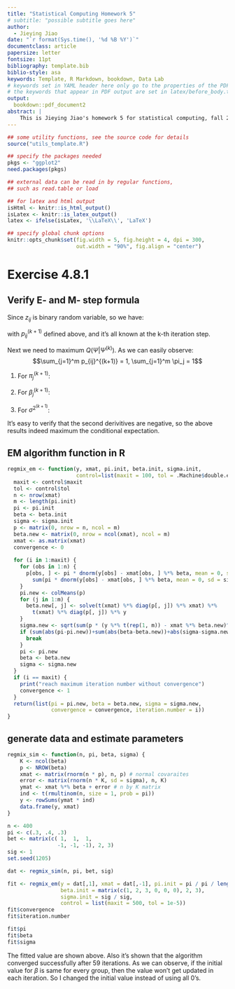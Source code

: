 ```yaml
---
title: "Statistical Computing Homework 5"
# subtitle: "possible subtitle goes here"
author:
  - Jieying Jiao
date: "`r format(Sys.time(), '%d %B %Y')`"
documentclass: article
papersize: letter
fontsize: 11pt
bibliography: template.bib
biblio-style: asa
keywords: Template, R Markdown, bookdown, Data Lab
# keywords set in YAML header here only go to the properties of the PDF output
# the keywords that appear in PDF output are set in latex/before_body.tex
output:
  bookdown::pdf_document2
abstract: |
    This is Jieying Jiao's homework 5 for statistical computing, fall 2018.
---
```


```r
## some utility functions, see the source code for details
source("utils_template.R")

## specify the packages needed
pkgs <- "ggplot2"
need.packages(pkgs)

## external data can be read in by regular functions,
## such as read.table or load

## for latex and html output
isHtml <- knitr::is_html_output()
isLatex <- knitr::is_latex_output()
latex <- ifelse(isLatex, '\\LaTeX\\', 'LaTeX')

## specify global chunk options
knitr::opts_chunk$set(fig.width = 5, fig.height = 4, dpi = 300,
                      out.width = "90%", fig.align = "center")

```

# Exercise 4.8.1

## Verify E- and M- step formula

\begin{align*}
Q(\Psi | \Psi^{(k)}) &= E[l_n^c(\Psi)|(x,y)]\\
                     &= \sum_zP(z|(x, y), \Psi^{(k)}) l_n^c(\Psi)\\
                     &= \sum_zP(z|(x, y),\Psi^{(k)})\sum_{i=1}^n\sum_{j=1}^m 
                     z_{ij}\{log\pi_j+log\varphi(y_i-x_i^T\beta_j;0, \sigma^2)\}\\
                     &= \sum_{i=1}^n\sum_{j=1}^m [\sum_z z_{ij}P(z|(x, y), \Psi^{(k)})] 
                     \{log\pi_j+log\varphi(y_i-x_i^T\beta_j;0, \sigma^2)\}\\
                     &= \sum_{i=1}^n\sum_{j=1}^m E(z_{ij}|(x, y), \Psi^{(k)}) 
                     \{log\pi_j+log\varphi(y_i-x_i^T\beta_j;0, \sigma^2)\}\\
\end{align*}
Since $z_{ij}$ is binary random variable, so we have:
\begin{align*}
E(z_{ij}|(x, y), \Psi^{(k)}) &= P(z_{ij} = 1|(x, y), \Psi^{(k)})\\
                             &= P(z_{ij} = 1|(x_i, y_i), \Psi^{(k)})\\
                             &= \frac{P(x_i, y_i, z_{ij}=1|\Psi^{(k)})}
                             {P(x_i, y_i|\Psi^{(k)})}\\
                             &= \frac{\pi_j^{(k)}\varphi(y_i-x_i^T\beta_j;0, \sigma^2)}
                             {\sum_{j=1}^m\pi_j^{(k)}\varphi(y_i-x_i^T\beta_j;0, \sigma^2)}\\
                             &=p_{ij}^{(k+1)}\\
\end{align*}

\begin{align*}
\Rightarrow Q(\Psi | \Psi^{(k)}) &= \sum_{i=1}^n\sum_{j=1}^mp_{ij}^{(k+1)}
                                 \{log\pi_j+log\varphi(y_i-x_i^T\beta_j;0, \sigma^2)\}\\
\end{align*}
with $p_{ij}^{(k+1)}$ defined above, and it's all known at the k-th iteration 
step.

Next we need to maximum  $Q(\Psi | \Psi^{(k)})$. As we can easily observe:
$$\sum_{j=1}^m p_{ij}^{(k+1)} = 1, \sum_{j=1}^m \pi_j = 1$$
\begin{align*}
Q(\Psi | \Psi^{(k)}) &= \sum_{i=1}^n\sum_{j=1}^mp_{ij}^{(k+1)}
                     \{log\pi_j+log\varphi(y_i-x_i^T\beta_j;0, \sigma^2)\}\\
                     &= \sum_{i=1}^n\sum_{j=1}^mp_{ij}^{(k+1)}log\pi_j + 
                     (-\frac{1}{2})\sum_{i=1}^n\sum_{j=1}^mp_{ij}^{(k+1)}log2
                     \pi\sigma^2 + (-\frac{1}{2})\sum_{i=1}^n\sum_{j=1}^m
                     p_{ij}^{(k+1)}\frac{(y_i-x_i\beta_j)^2}{\sigma^2}\\
                     &= I_1+I_2+I_3\\
\end{align*}

(1) For $\pi_j^{(k+1)}$:
\begin{align*}
\frac{\partial}{\partial \pi_j} 
Q(\Psi | \Psi^{(k)}) &= \frac{\partial I_1}{\partial \pi_j}\\
                     &= \frac{\partial}{\partial \pi_j} 
                     \{\sum_{j=1}^{m-1}log\pi_j\sum_{i=1}^np_{ij}^{(k+1)} + 
                     log(1-\pi_1-...-\pi_{m-1})\sum_{i=1}^np_{im}^{(k+1)}\}\\
                     &= \frac{\sum_{i=1}^np_{ij}^{(k+1)}}{\pi_j} - 
                     \frac{\sum_{i=1}^np_{im}^{(k+1)}}{\pi_m}\\
                     &= 0\\
\end{align*}
\begin{align*}
&\Rightarrow \frac{\sum_{i=1}^np_{ij}^{(k+1)}}{\pi_j} = 
\frac{\sum_{i=1}^np_{im}^{(k+1)}}{\pi_m} = c\\
&\Rightarrow \sum_{i=1}^np_{ij}^{(k+1)} = c\pi_j\\
&\Rightarrow \sum_{j=1}\sum_{i=1}^np_{ij}^{(k+1)} = c\sum_{j=1}^m\pi_j\\
&\Rightarrow \sum_{i=1}^n 1 = c\\
&\Rightarrow c = n\\
&\Rightarrow \pi_j^{(k+1)} = \frac{\sum_{i=1}^np_{ij}^{(k+1)}}{n}, j = 1,2,...,m-1\\
&\Rightarrow \pi_m^{(k+1)} = 1-\sum_{j=1}^{m-1}\pi_j^{(k+1)} = 
\frac{\sum_{i=1}^n\sum_{j=1}^mp_{ij}^{(k+1)}-\sum_{j=1}^{m-1}\sum_{i=1}^n
p_{ij}^{(k+1)}}{n}=\frac{\sum_{i=1}^np_{im}^{(k+1)}}{n}\\
\end{align*}

(2) For $\beta_j^{(k+1)}$:
\begin{align*}
\frac{\partial}{\partial \beta_j} 
Q(\Psi | \Psi^{(k)}) &= \frac{\partial I_3}{\partial \beta_j}\\
                     &= -2\sum_{i=1}^n p_{ij}^{(k+1)}x_i(y_i-x_i^T\beta_j)\\
                     &= 0\\
\end{align*}

\begin{align*}
& \Rightarrow \sum_{i=1}^np_{ij}^{(k+1)}(x_iy_i-x_ix_i^T\beta_j^{(k+1)}) = 0\\
& \Rightarrow \beta_j^{(k+1)} = (\sum_{i=1}^nx_ix_i^Tp_{ij}^{(k+1)})^{-1}
(\sum_{i=1}^nx_ip_{ij}^{(k+1)}y_i)\\
\end{align*}

(3) For $\sigma^{2^{(k+1)}}$:
\begin{align*}
\frac{\partial}{\partial \sigma^2} 
Q(\Psi | \Psi^{(k)}) &= \sum_{i=1}^n\sum_{j=1}^mp_{ij}^{(k+1)}\{\frac{1}{sigma^2} 
                     - \frac{(y_i-x_i^T\beta_j^{(k+1)})^2}\}\\
                     &= 0\\
\end{align*}

\begin{align*}
\Rightarrow \sigma^{2^{(k+1)}} &= \frac{\sum_{i=1}^n\sum_{j=1}^mp_{ij}^{(k+1)}
                               (y_i-x_i^T\beta_j^{(k+1)})^2}{\sum_{i+1}^n\sum_{j=1}^mp_{ij}^{(k+1)}}\\
                               &= \frac{\sum_{i=1}^n\sum_{j=1}^mp_{ij}^{(k+1)}
                               (y_i-x_i^T\beta_j^{(k+1)})^2}{n}\\
\end{align*}

It's easy to verify that the second derivitives are negative, so the above results 
indeed maximum the conditional expectation. 

## EM algorithm function in R

```r
regmix_em <- function(y, xmat, pi.init, beta.init, sigma.init, 
                      control=list(maxit = 100, tol = .Machine$double.eps^0.5)) {
  maxit <- control$maxit
  tol <- control$tol
  n <- nrow(xmat)
  m <- length(pi.init)
  pi <- pi.init
  beta <- beta.init
  sigma <- sigma.init
  p <- matrix(0, nrow = n, ncol = m)
  beta.new <- matrix(0, nrow = ncol(xmat), ncol = m)
  xmat <- as.matrix(xmat)
  convergence <- 0
  
  for (i in 1:maxit) {
    for (obs in 1:n) {
      p[obs, ] <- pi * dnorm(y[obs] - xmat[obs, ] %*% beta, mean = 0, sd = sigma) / 
        sum(pi * dnorm(y[obs] - xmat[obs, ] %*% beta, mean = 0, sd = sigma))
    }
    pi.new <- colMeans(p)
    for (j in 1:m) {
      beta.new[, j] <- solve(t(xmat) %*% diag(p[, j]) %*% xmat) %*% 
        t(xmat) %*% diag(p[, j]) %*% y
    }
    sigma.new <- sqrt(sum(p * (y %*% t(rep(1, m)) - xmat %*% beta.new)^2)/n)
    if (sum(abs(pi-pi.new))+sum(abs(beta-beta.new))+abs(sigma-sigma.new) < tol) {
      break
    }
    pi <- pi.new
    beta <- beta.new
    sigma <- sigma.new
  }
  if (i == maxit) {
    print("reach maximum iteration number without convergence")
    convergence <- 1
  } 
  return(list(pi = pi.new, beta = beta.new, sigma = sigma.new, 
              convergence = convergence, iteration.number = i))
}
```


## generate data and estimate parameters

```r
regmix_sim <- function(n, pi, beta, sigma) {
    K <- ncol(beta)
    p <- NROW(beta)
    xmat <- matrix(rnorm(n * p), n, p) # normal covaraites
    error <- matrix(rnorm(n * K, sd = sigma), n, K)
    ymat <- xmat %*% beta + error # n by K matrix
    ind <- t(rmultinom(n, size = 1, prob = pi))
    y <- rowSums(ymat * ind)
    data.frame(y, xmat)
}

n <- 400
pi <- c(.3, .4, .3)
bet <- matrix(c( 1,  1,  1, 
                -1, -1, -1), 2, 3)
sig <- 1
set.seed(1205)

dat <- regmix_sim(n, pi, bet, sig)

fit <- regmix_em(y = dat[,1], xmat = dat[,-1], pi.init = pi / pi / length(pi), 
                 beta.init = matrix(c(1, 2, 3, 0, 0, 0), 2, 3), 
                 sigma.init = sig / sig, 
                 control = list(maxit = 500, tol = 1e-5))
fit$convergence
fit$iteration.number

fit$pi
fit$beta
fit$sigma
```

The fitted value are shown above. Also it's shown that the algorithm converged 
successfully after 59 iterations. As we can observe, if the initial value for 
$\beta$ is same for every group, then the value won't get updated in each 
iteration. So I changed the initial value instead of using all 0's.